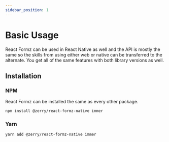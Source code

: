 ```yaml
---
sidebar_position: 1
---
```



# Basic Usage

React Formz can be used in React Native as well and the API is mostly the same so the skills from using either web or native can be transferred to the alternate.
You get all of the same features with both library versions as well.

## Installation

### NPM

React Formz can be installed the same as every other package.

```sh
npm install @zerry/react-formz-native immer
```

### Yarn

```sh
yarn add @zerry/react-formz-native immer
```

<ExpoSnack id="@jerrywithaz/react-formz-native-basic" />